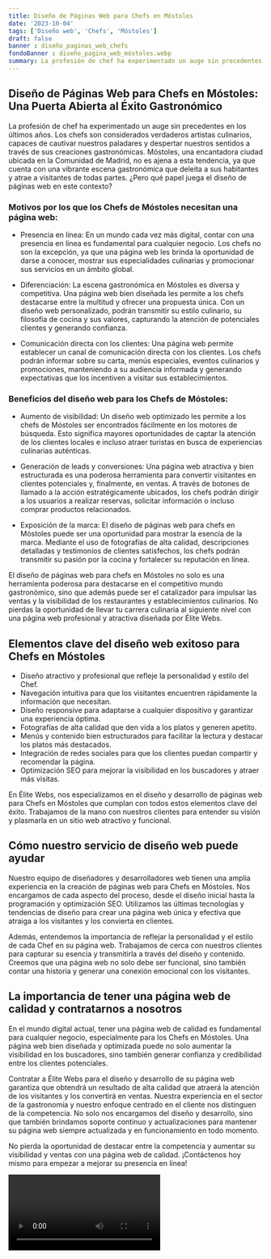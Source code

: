 ```yaml
---
title: Diseño de Páginas Web para Chefs en Móstoles
date: '2023-10-04'
tags: ['Diseño web', 'Chefs', 'Móstoles']
draft: false
banner : diseño_paginas_web_chefs
fondoBanner : diseño_pagina_web_móstoles.webp
summary: La profesión de chef ha experimentado un auge sin precedentes en los últimos años. Los chefs son considerados verdaderos artistas culinarios, capaces de cautivar nuestros paladares y despertar nuestros sentidos a través de sus creaciones gastronómicas. Móstoles, una encantadora ciudad ubicada en la Comunidad de Madrid, no es ajena a esta tendencia, ya que cuenta con una vibrante escena gastronómica que deleita a sus habitantes y atrae a visitantes de todas partes. ¿Pero qué papel juega el diseño de páginas web en este contexto?
---
```


## Diseño de Páginas Web para Chefs en Móstoles: Una Puerta Abierta al Éxito Gastronómico

La profesión de chef ha experimentado un auge sin precedentes en los últimos años. Los chefs son considerados verdaderos artistas culinarios, capaces de cautivar nuestros paladares y despertar nuestros sentidos a través de sus creaciones gastronómicas. Móstoles, una encantadora ciudad ubicada en la Comunidad de Madrid, no es ajena a esta tendencia, ya que cuenta con una vibrante escena gastronómica que deleita a sus habitantes y atrae a visitantes de todas partes. ¿Pero qué papel juega el diseño de páginas web en este contexto?

### Motivos por los que los Chefs de Móstoles necesitan una página web:

- Presencia en línea: En un mundo cada vez más digital, contar con una presencia en línea es fundamental para cualquier negocio. Los chefs no son la excepción, ya que una página web les brinda la oportunidad de darse a conocer, mostrar sus especialidades culinarias y promocionar sus servicios en un ámbito global.

- Diferenciación: La escena gastronómica en Móstoles es diversa y competitiva. Una página web bien diseñada les permite a los chefs destacarse entre la multitud y ofrecer una propuesta única. Con un diseño web personalizado, podrán transmitir su estilo culinario, su filosofía de cocina y sus valores, capturando la atención de potenciales clientes y generando confianza.

- Comunicación directa con los clientes: Una página web permite establecer un canal de comunicación directa con los clientes. Los chefs podrán informar sobre su carta, menús especiales, eventos culinarios y promociones, manteniendo a su audiencia informada y generando expectativas que los incentiven a visitar sus establecimientos.

### Beneficios del diseño web para los Chefs de Móstoles:

- Aumento de visibilidad: Un diseño web optimizado les permite a los chefs de Móstoles ser encontrados fácilmente en los motores de búsqueda. Esto significa mayores oportunidades de captar la atención de los clientes locales e incluso atraer turistas en busca de experiencias culinarias auténticas.

- Generación de leads y conversiones: Una página web atractiva y bien estructurada es una poderosa herramienta para convertir visitantes en clientes potenciales y, finalmente, en ventas. A través de botones de llamado a la acción estratégicamente ubicados, los chefs podrán dirigir a los usuarios a realizar reservas, solicitar información o incluso comprar productos relacionados.

- Exposición de la marca: El diseño de páginas web para chefs en Móstoles puede ser una oportunidad para mostrar la esencia de la marca. Mediante el uso de fotografías de alta calidad, descripciones detalladas y testimonios de clientes satisfechos, los chefs podrán transmitir su pasión por la cocina y fortalecer su reputación en línea.

El diseño de páginas web para chefs en Móstoles no solo es una herramienta poderosa para destacarse en el competitivo mundo gastronómico, sino que además puede ser el catalizador para impulsar las ventas y la visibilidad de los restaurantes y establecimientos culinarios. No pierdas la oportunidad de llevar tu carrera culinaria al siguiente nivel con una página web profesional y atractiva diseñada por Élite Webs.

<GifSeo />

<Cta />

## Elementos clave del diseño web exitoso para Chefs en Móstoles

- Diseño atractivo y profesional que refleje la personalidad y estilo del Chef.
- Navegación intuitiva para que los visitantes encuentren rápidamente la información que necesitan.
- Diseño responsive para adaptarse a cualquier dispositivo y garantizar una experiencia óptima.
- Fotografías de alta calidad que den vida a los platos y generen apetito.
- Menús y contenido bien estructurados para facilitar la lectura y destacar los platos más destacados.
- Integración de redes sociales para que los clientes puedan compartir y recomendar la página.
- Optimización SEO para mejorar la visibilidad en los buscadores y atraer más visitas.

En Élite Webs, nos especializamos en el diseño y desarrollo de páginas web para Chefs en Móstoles que cumplan con todos estos elementos clave del éxito. Trabajamos de la mano con nuestros clientes para entender su visión y plasmarla en un sitio web atractivo y funcional.

## Cómo nuestro servicio de diseño web puede ayudar

Nuestro equipo de diseñadores y desarrolladores web tienen una amplia experiencia en la creación de páginas web para Chefs en Móstoles. Nos encargamos de cada aspecto del proceso, desde el diseño inicial hasta la programación y optimización SEO. Utilizamos las últimas tecnologías y tendencias de diseño para crear una página web única y efectiva que atraiga a los visitantes y los convierta en clientes.

Además, entendemos la importancia de reflejar la personalidad y el estilo de cada Chef en su página web. Trabajamos de cerca con nuestros clientes para capturar su esencia y transmitirla a través del diseño y contenido. Creemos que una página web no solo debe ser funcional, sino también contar una historia y generar una conexión emocional con los visitantes.

## La importancia de tener una página web de calidad y contratarnos a nosotros

En el mundo digital actual, tener una página web de calidad es fundamental para cualquier negocio, especialmente para los Chefs en Móstoles. Una página web bien diseñada y optimizada puede no solo aumentar la visibilidad en los buscadores, sino también generar confianza y credibilidad entre los clientes potenciales.

Contratar a Élite Webs para el diseño y desarrollo de su página web garantiza que obtendrá un resultado de alta calidad que atraerá la atención de los visitantes y los convertirá en ventas. Nuestra experiencia en el sector de la gastronomía y nuestro enfoque centrado en el cliente nos distinguen de la competencia. No solo nos encargamos del diseño y desarrollo, sino que también brindamos soporte continuo y actualizaciones para mantener su página web siempre actualizada y en funcionamiento en todo momento.

No pierda la oportunidad de destacar entre la competencia y aumentar su visibilidad y ventas con una página web de calidad. ¡Contáctenos hoy mismo para empezar a mejorar su presencia en línea!

<Video />

<CtaBot job='Chefs' city='Móstoles'/>

<Gmaps query='Móstoles+españa+maps' />